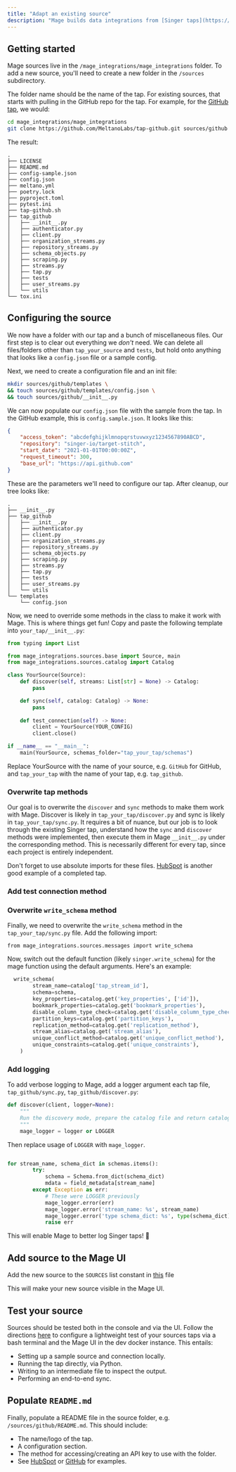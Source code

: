 ```yaml
---
title: "Adapt an existing source"
description: "Mage builds data integrations from [Singer taps](https://www.singer.io/#taps), so if there's a Singer source you want to use that isn't supported yet, you can adapt it yourself!"
---
```


## Getting started

Mage sources live in the `/mage_integrations/mage_integrations` folder. To add a new source, you'll need to create a new folder in the `/sources` subdirectory.

The folder name should be the name of the tap. For existing sources, that starts with pulling in the GitHub repo for the tap. For example, for the [GitHub tap](https://github.com/MeltanoLabs/tap-github), we would:

```bash
cd mage_integrations/mage_integrations
git clone https://github.com/MeltanoLabs/tap-github.git sources/github
```

The result:

```
.
├── LICENSE
├── README.md
├── config-sample.json
├── config.json
├── meltano.yml
├── poetry.lock
├── pyproject.toml
├── pytest.ini
├── tap-github.sh
├── tap_github
│   ├── __init__.py
│   ├── authenticator.py
│   ├── client.py
│   ├── organization_streams.py
│   ├── repository_streams.py
│   ├── schema_objects.py
│   ├── scraping.py
│   ├── streams.py
│   ├── tap.py
│   ├── tests
│   ├── user_streams.py
│   └── utils
└── tox.ini
```

## Configuring the source

We now have a folder with our tap and a bunch of miscellaneous files. Our first step is to clear out everything we _don't_ need. We can delete all files/folders other than `tap_your_source` and `tests`, but hold onto anything that looks like a `config.json` file or a sample config.

Next, we need to create a configuration file and an init file:

```bash
mkdir sources/github/templates \
&& touch sources/github/templates/config.json \
&& touch sources/github/__init__.py
```

We can now populate our `config.json` file with the sample from the tap. In the GitHub example, this is `config.sample.json`. It looks like this:

```json
{
    "access_token": "abcdefghijklmnopqrstuvwxyz1234567890ABCD",
    "repository": "singer-io/target-stitch",
    "start_date": "2021-01-01T00:00:00Z",
    "request_timeout": 300,
    "base_url": "https://api.github.com"
}
```

These are the parameters we'll need to configure our tap. After cleanup, our tree looks like:

```
.
├── __init__.py
├── tap_github
│   ├── __init__.py
│   ├── authenticator.py
│   ├── client.py
│   ├── organization_streams.py
│   ├── repository_streams.py
│   ├── schema_objects.py
│   ├── scraping.py
│   ├── streams.py
│   ├── tap.py
│   ├── tests
│   ├── user_streams.py
│   └── utils
└── templates
    └── config.json
```

Now, we need to override some methods in the class to make it work with Mage. This is where things get fun! Copy and paste the following template into `your_tap/__init__.py`:

```python
from typing import List

from mage_integrations.sources.base import Source, main
from mage_integrations.sources.catalog import Catalog

class YourSource(Source):
    def discover(self, streams: List[str] = None) -> Catalog:
        pass

    def sync(self, catalog: Catalog) -> None:
        pass
    
    def test_connection(self) -> None:
        client = YourSource(YOUR_CONFIG)
        client.close()

if __name__ == "__main__":
    main(YourSource, schemas_folder="tap_your_tap/schemas")
```

Replace YourSource with the name of your source, e.g. `GitHub` for GitHub, and `tap_your_tap` with the name of your tap, e.g. `tap_github`.

### Overwrite tap methods

Our goal is to overwrite the `discover` and `sync` methods to make them work with Mage. Discover is likely in `tap_your_tap/discover.py` and sync is likely in `tap_your_tap/sync.py`. It requires a bit of nuance, but our job is to look through the existing Singer tap, understand how the `sync` and `discover` methods were implemented, then execute them in Mage `__init__.py` under the corresponding method. This is necessarily different for every tap, since each project is entirely independent.

Don't forget to use absolute imports for these files. [HubSpot](https://github.com/mage-ai/mage-ai/tree/master/mage_integrations/mage_integrations/sources/hubspot) is another good example of a completed tap.

### Add test connection method

<Snippet file="test-connection.mdx"/>

### Overwrite `write_schema` method

Finally, we need to overwrite the `write_schema` method in the `tap_your_tap/sync.py` file. Add the following import:

`from mage_integrations.sources.messages import write_schema`

Now, switch out the default function (likely `singer.write_schema`) for the mage function using the default arguments. Here's an example:

```python
  write_schema(
        stream_name=catalog['tap_stream_id'],
        schema=schema,
        key_properties=catalog.get('key_properties', ['id']),
        bookmark_properties=catalog.get('bookmark_properties'),
        disable_column_type_check=catalog.get('disable_column_type_check'),
        partition_keys=catalog.get('partition_keys'),
        replication_method=catalog.get('replication_method'),
        stream_alias=catalog.get('stream_alias'),
        unique_conflict_method=catalog.get('unique_conflict_method'),
        unique_constraints=catalog.get('unique_constraints'),
    )
```

### Add logging

To add verbose logging to Mage, add a logger argument each tap file, `tap_github/sync.py`, `tap_github/discover.py`:

```python
def discover(client, logger=None):
    """
    Run the discovery mode, prepare the catalog file and return catalog.
    """
    mage_logger = logger or LOGGER
```

Then replace usage of `LOGGER` with `mage_logger`.

```python

for stream_name, schema_dict in schemas.items():
        try:
            schema = Schema.from_dict(schema_dict)
            mdata = field_metadata[stream_name]
        except Exception as err:
            # These were LOGGER previously
            mage_logger.error(err)
            mage_logger.error('stream_name: %s', stream_name)
            mage_logger.error('type schema_dict: %s', type(schema_dict))
            raise err
```

This will enable Mage to better log Singer taps! 🥳

## Add source to the Mage UI

Add the new source to the `SOURCES` list constant in [this](https://github.com/mage-ai/mage-ai/blob/master/mage_ai/data_integrations/sources/constants.py) file

This will make your new source visible in the Mage UI.

## Test your source

Sources should be tested both in the console and via the UI. Follow the directions [here](https://github.com/mage-ai/mage-ai/blob/master/mage_integrations/README.md#testing-sync-locally) to configure a lightweight test of your sources taps via a bash terminal and the Mage UI in the dev docker instance. This entails:

- Setting up a sample source and connection locally.
- Running the tap directly, via Python.
- Writing to an intermediate file to inspect the output.
- Performing an end-to-end sync.

## Populate `README.md`

Finally, populate a README file in the source folder, e.g. `/sources/github/README.md`. This should include:

* The name/logo of the tap.
* A configuration section.
* The method for accessing/creating an API key to use with the folder.
* See [HubSpot](https://github.com/mage-ai/mage-ai/tree/master/mage_integrations/mage_integrations/sources/hubspot) or [GitHub](https://github.com/mage-ai/mage-ai/tree/master/mage_integrations/mage_integrations/sources/github) for examples.
